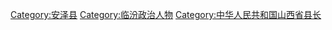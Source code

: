 [[Category:安泽县|Category:安泽县]]
[[Category:临汾政治人物|Category:临汾政治人物]]
[[Category:中华人民共和国山西省县长|Category:中华人民共和国山西省县长]]
